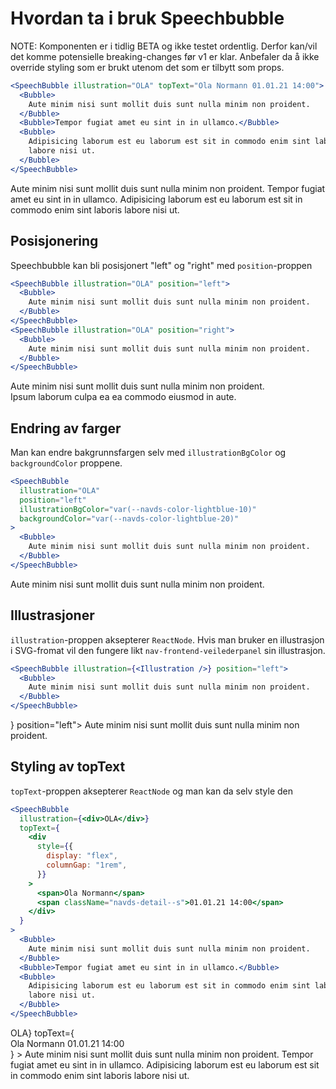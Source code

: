
<Meta title="ds-react/speechbubble/intro" />

# Hvordan ta i bruk Speechbubble

NOTE: Komponenten er i tidlig BETA og ikke testet ordentlig. Derfor kan/vil det komme potensielle
breaking-changes før v1 er klar. Anbefaler da å ikke override styling som er brukt utenom det som er tilbytt som props.

```jsx
<SpeechBubble illustration="OLA" topText="Ola Normann 01.01.21 14:00">
  <Bubble>
    Aute minim nisi sunt mollit duis sunt nulla minim non proident.
  </Bubble>
  <Bubble>Tempor fugiat amet eu sint in in ullamco.</Bubble>
  <Bubble>
    Adipisicing laborum est eu laborum est sit in commodo enim sint laboris
    labore nisi ut.
  </Bubble>
</SpeechBubble>
```

<Canvas>
  <SpeechBubble illustration="OLA" topText="Ola Normann 01.01.21 14:00">
    <Bubble>
      Aute minim nisi sunt mollit duis sunt nulla minim non proident.
    </Bubble>
    <Bubble>Tempor fugiat amet eu sint in in ullamco.</Bubble>
    <Bubble>
      Adipisicing laborum est eu laborum est sit in commodo enim sint laboris
      labore nisi ut.
    </Bubble>
  </SpeechBubble>
</Canvas>

## Posisjonering

Speechbubble kan bli posisjonert "left" og "right" med `position`-proppen

```jsx
<SpeechBubble illustration="OLA" position="left">
  <Bubble>
    Aute minim nisi sunt mollit duis sunt nulla minim non proident.
  </Bubble>
</SpeechBubble>
<SpeechBubble illustration="OLA" position="right">
  <Bubble>
    Aute minim nisi sunt mollit duis sunt nulla minim non proident.
  </Bubble>
</SpeechBubble>
```

<Canvas>
  <div>
    <SpeechBubble illustration="OLA" position="left">
      <Bubble>
        Aute minim nisi sunt mollit duis sunt nulla minim non proident.
      </Bubble>
    </SpeechBubble>
    <br />
    <SpeechBubble illustration="PER" position="right">
      <Bubble>Ipsum laborum culpa ea ea commodo eiusmod in aute.</Bubble>
    </SpeechBubble>
  </div>
</Canvas>

## Endring av farger

Man kan endre bakgrunnsfargen selv med `illustrationBgColor` og `backgroundColor` proppene.

```jsx
<SpeechBubble
  illustration="OLA"
  position="left"
  illustrationBgColor="var(--navds-color-lightblue-10)"
  backgroundColor="var(--navds-color-lightblue-20)"
>
  <Bubble>
    Aute minim nisi sunt mollit duis sunt nulla minim non proident.
  </Bubble>
</SpeechBubble>
```

<Canvas>
  <SpeechBubble
    illustration="OLA"
    position="left"
    illustrationBgColor="var(--navds-color-lightblue-10)"
    backgroundColor="var(--navds-color-lightblue-20)"
  >
    <Bubble>
      Aute minim nisi sunt mollit duis sunt nulla minim non proident.
    </Bubble>
  </SpeechBubble>
</Canvas>

## Illustrasjoner

`illustration`-proppen aksepterer `ReactNode`.
Hvis man bruker en illustrasjon i SVG-fromat vil den fungere likt `nav-frontend-veilederpanel` sin illustrasjon.

```jsx
<SpeechBubble illustration={<Illustration />} position="left">
  <Bubble>
    Aute minim nisi sunt mollit duis sunt nulla minim non proident.
  </Bubble>
</SpeechBubble>
```

<Canvas>
  <SpeechBubble illustration={<Illustration />} position="left">
    <Bubble>
      Aute minim nisi sunt mollit duis sunt nulla minim non proident.
    </Bubble>
  </SpeechBubble>
</Canvas>

## Styling av topText

`topText`-proppen aksepterer `ReactNode` og man kan da selv style den

```jsx
<SpeechBubble
  illustration={<div>OLA</div>}
  topText={
    <div
      style={{
        display: "flex",
        columnGap: "1rem",
      }}
    >
      <span>Ola Normann</span>
      <span className="navds-detail--s">01.01.21 14:00</span>
    </div>
  }
>
  <Bubble>
    Aute minim nisi sunt mollit duis sunt nulla minim non proident.
  </Bubble>
  <Bubble>Tempor fugiat amet eu sint in in ullamco.</Bubble>
  <Bubble>
    Adipisicing laborum est eu laborum est sit in commodo enim sint laboris
    labore nisi ut.
  </Bubble>
</SpeechBubble>
```

<Canvas>
  <SpeechBubble
    illustration={<div>OLA</div>}
    topText={
      <div
        style={{
          display: "flex",
          columnGap: "1rem",
        }}
      >
        <span>Ola Normann</span>
        <span className="navds-detail--s">01.01.21 14:00</span>
      </div>
    }
  >
    <Bubble>
      Aute minim nisi sunt mollit duis sunt nulla minim non proident.
    </Bubble>
    <Bubble>Tempor fugiat amet eu sint in in ullamco.</Bubble>
    <Bubble>
      Adipisicing laborum est eu laborum est sit in commodo enim sint laboris
      labore nisi ut.
    </Bubble>
  </SpeechBubble>
</Canvas>
